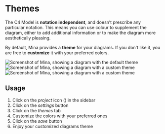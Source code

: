 
# Themes

The C4 Model is **notation independent**, and doesn’t prescribe any particular notation. This means you can use colour to supplement the diagram, either to add additional information or to make the diagram more aesthetically pleasing.

By default, Mina provides a **theme** for your diagrams. If you don't like it, you are free to **customize** it with your preferred colors.

<div className="my-5 block md:flex md:flex-wrap items-center justify-center">
  <Image
    src={minaThemes1}
    alt="Screenshot of Mina, showing a diagram with the default theme"
    height={200}
    className="mx-auto my-5 md:mx-5"
  />
  <Image
    src={minaThemes2}
    alt="Screenshot of Mina, showing a diagram with a custom theme"
    height={200}
    className="mx-auto my-5 md:mx-5"
  />
  <Image
    src={minaThemes3}
    alt="Screenshot of Mina, showing a diagram with a custom theme"
    height={200}
    className="mx-auto my-5 md:mx-5"
  />
</div>

## Usage

1. Click on the _project_ icon (<FontAwesomeIcon icon={faKeadexMina} className="inline w-4 mx-2" />) in the sidebar
2. Click on the _settings_ button
3. Click on the _themes_ tab
4. Customize the colors with your preferred ones
5. Click on the _save_ button
6. Enjoy your customized diagrams theme
